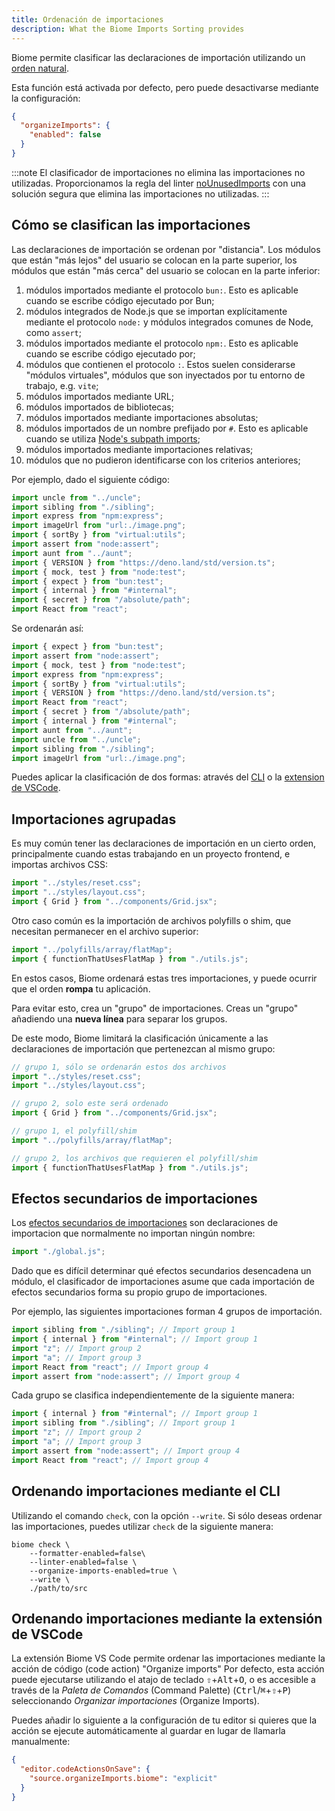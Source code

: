 ```yaml
---
title: Ordenación de importaciones
description: What the Biome Imports Sorting provides
---
```


Biome permite clasificar las declaraciones de importación utilizando un [orden natural](https://en.wikipedia.org/wiki/Natural_sort_order).

Esta función está activada por defecto, pero puede desactivarse mediante la configuración:

```json title="biome.json"
{
  "organizeImports": {
    "enabled": false
  }
}
```

:::note
El clasificador de importaciones no elimina las importaciones no utilizadas.
Proporcionamos la regla del linter [noUnusedImports](/linter/rules/no-unused-imports/) con una solución segura que elimina las importaciones no utilizadas.
:::

## Cómo se clasifican las importaciones

Las declaraciones de importación se ordenan por "distancia". Los módulos que están "más lejos" del usuario se colocan en la parte superior, los módulos que están "más cerca" del usuario se colocan en la parte inferior:

1. módulos importados mediante el protocolo `bun:`. Esto es aplicable cuando se escribe código ejecutado por Bun;
1. módulos integrados de Node.js que se importan explícitamente mediante el protocolo `node:` y módulos integrados comunes de Node, como `assert`;
1. módulos importados mediante el protocolo `npm:`. Esto es aplicable cuando se escribe código ejecutado por;
1. módulos que contienen el protocolo `:`. Estos suelen considerarse "módulos virtuales", módulos que son inyectados por tu entorno de trabajo, e.g. `vite`;
1. módulos importados mediante URL;
1. módulos importados de bibliotecas;
1. módulos importados mediante importaciones absolutas;
1. módulos importados de un nombre prefijado por `#`. Esto es aplicable cuando se utiliza [Node's subpath imports](https://nodejs.org/api/packages.html#subpath-imports);
1. módulos importados mediante importaciones relativas;
1. módulos que no pudieron identificarse con los criterios anteriores;

Por ejemplo, dado el siguiente código:

```ts title="example.ts"
import uncle from "../uncle";
import sibling from "./sibling";
import express from "npm:express";
import imageUrl from "url:./image.png";
import { sortBy } from "virtual:utils";
import assert from "node:assert";
import aunt from "../aunt";
import { VERSION } from "https://deno.land/std/version.ts";
import { mock, test } from "node:test";
import { expect } from "bun:test";
import { internal } from "#internal";
import { secret } from "/absolute/path";
import React from "react";
```

Se ordenarán así:

```ts title="example.ts"
import { expect } from "bun:test";
import assert from "node:assert";
import { mock, test } from "node:test";
import express from "npm:express";
import { sortBy } from "virtual:utils";
import { VERSION } from "https://deno.land/std/version.ts";
import React from "react";
import { secret } from "/absolute/path";
import { internal } from "#internal";
import aunt from "../aunt";
import uncle from "../uncle";
import sibling from "./sibling";
import imageUrl from "url:./image.png";
```

Puedes aplicar la clasificación de dos formas: através del [CLI](#ordenando-importaciones-mediante-el-cli) o la [extension de VSCode](#ordenando-importaciones-mediante-la-extensión-de-vscode).

## Importaciones agrupadas

Es muy común tener las declaraciones de importación en un cierto orden, principalmente cuando estas trabajando en un proyecto frontend, e importas archivos CSS:

```js title="example.js"
import "../styles/reset.css";
import "../styles/layout.css";
import { Grid } from "../components/Grid.jsx";
```

Otro caso común es la importación de archivos polyfills o shim, que necesitan permanecer en el archivo superior:

```js title="example.js"
import "../polyfills/array/flatMap";
import { functionThatUsesFlatMap } from "./utils.js";
```

En estos casos, Biome ordenará estas tres importaciones, y puede ocurrir que el orden **rompa** tu aplicación.

Para evitar esto, crea un "grupo" de importaciones. Creas un "grupo" añadiendo una **nueva línea** para separar los grupos.

De este modo, Biome limitará la clasificación únicamente a las declaraciones de importación que pertenezcan al mismo grupo:

```js title="example.js"
// grupo 1, sólo se ordenarán estos dos archivos
import "../styles/reset.css";
import "../styles/layout.css";

// grupo 2, solo este será ordenado
import { Grid } from "../components/Grid.jsx";
```

```js title="example.js"
// grupo 1, el polyfill/shim
import "../polyfills/array/flatMap";

// grupo 2, los archivos que requieren el polyfill/shim
import { functionThatUsesFlatMap } from "./utils.js";
```

## Efectos secundarios de importaciones

Los [efectos secundarios de importaciones](https://developer.mozilla.org/en-US/docs/Web/JavaScript/Reference/Statements/import#forms_of_import_declarations) son declaraciones de importacion que normalmente no importan ningún nombre:

```js
import "./global.js";
```

Dado que es difícil determinar qué efectos secundarios desencadena un módulo, el clasificador de importaciones asume que cada importación de efectos secundarios forma su propio grupo de importaciones.

Por ejemplo, las siguientes importaciones forman 4 grupos de importación.

```js name="file.js"
import sibling from "./sibling"; // Import group 1
import { internal } from "#internal"; // Import group 1
import "z"; // Import group 2
import "a"; // Import group 3
import React from "react"; // Import group 4
import assert from "node:assert"; // Import group 4
```

Cada grupo se clasifica independientemente de la siguiente manera:

```js name="file.js"
import { internal } from "#internal"; // Import group 1
import sibling from "./sibling"; // Import group 1
import "z"; // Import group 2
import "a"; // Import group 3
import assert from "node:assert"; // Import group 4
import React from "react"; // Import group 4
```

## Ordenando importaciones mediante el CLI

Utilizando el comando `check`, con la opción `--write`. Si sólo deseas ordenar las importaciones, puedes utilizar `check` de la siguiente manera:

```shell
biome check \
    --formatter-enabled=false\
    --linter-enabled=false \
    --organize-imports-enabled=true \
    --write \
    ./path/to/src
```

## Ordenando importaciones mediante la extensión de VSCode

La extensión Biome VS Code permite ordenar las importaciones mediante la acción de código (code action) "Organize imports"
Por defecto, esta acción puede ejecutarse utilizando el atajo de teclado <kbd title="Shift">⇧</kbd>+<kbd>Alt</kbd>+<kbd>O</kbd>, o es accesible a través de la _Paleta de Comandos_ (Command Palette) (<kbd>Ctrl</kbd>/<kbd title="Cmd">⌘</kbd>+<kbd title="Shift">⇧</kbd>+<kbd>P</kbd>) seleccionando _Organizar importaciones_ (Organize Imports).

Puedes añadir lo siguiente a la configuración de tu editor si quieres que la acción se ejecute automáticamente al guardar en lugar de llamarla manualmente:

```json title="settings.json"
{
  "editor.codeActionsOnSave": {
    "source.organizeImports.biome": "explicit"
  }
}
```
